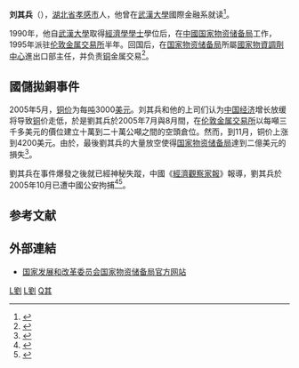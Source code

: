 '''刘其兵'''（{{bd|1969年|12月|catIdx=L刘}}），[[湖北省|湖北省]][[孝感市|孝感市]]人，他曾在[[武漢大學|武漢大學]]國際金融系就读<ref>{{cite news|title=揭密國儲交易員劉其兵 獨攬交易大權孤注一擲|url=http://finance.people.com.cn/BIG5/42774/3879373.html|author=[[鐘言|鐘言]]|publisher=[[人民網|人民網]]|date=2005年11月22日|accessdate=2008-02-01|archive-date=2016-03-04|archive-url=https://web.archive.org/web/20160304193931/http://finance.people.com.cn/BIG5/42774/3879373.html|dead-url=no}}</ref>。

1990年，他自[[武漢大學|武漢大學]]取得[[經濟學|經濟學]][[學士|學士]]學位后，在[[中國|中國]][[国家物资储备局|国家物资储备局]]工作，1995年派驻[[伦敦金属交易所|伦敦金属交易所]]半年。回国后，在[[国家物资储备局|国家物资储备局]]所屬[[國家物資調劑中心|國家物資調劑中心]]進出口部主任，并负责[[铜|铜]]金属交易<ref>{{cite news|url=http://www.nanfangdaily.com.cn/zm/20051124/jj/jjxw/200511240035.asp|title=國儲局VS國際炒家：對決銅期市|publisher=[[南方週末|南方週末]]|author=[[冉孟順|冉孟順]]|date=2005年11月24日|accessdate=2008-02-01|archive-date=2007-06-18|archive-url=https://web.archive.org/web/20070618111619/http://www.nanfangdaily.com.cn/zm/20051124/jj/jjxw/200511240035.asp|dead-url=no}}</ref>。   

== 國儲拋銅事件 ==
2005年5月，[[铜价|铜价]]为每[[吨|吨]]3000[[美元|美元]]。刘其兵和他的上司们认为[[中国经济|中国经济]]增长放缓将导致[[铜|铜]]价走低，於是劉其兵於2005年7月與8月間，在[[伦敦金属交易所|伦敦金属交易所]]以每噸三千多美元的價位建立十萬到二十萬公噸之間的空頭倉位。然而，到11月，铜价上涨到4200美元。由於，最後劉其兵的大量放空使得[[国家物资储备局|国家物资储备局]]達到二億美元的損失<ref name="生产力研究编辑部 中国生产力经济学研究会 2006 p. ">{{cite book | author=生产力研究编辑部 | author2=中国生产力经济学研究会 | title=生产力研究 | publisher=生产力研究杂志社 | issue=第 1-4 號 | year=2006 | url=https://books.google.com.hk/books?id=PIY3AQAAIAAJ | language=zh | access-date=2021-08-29 | page=126-128 | archive-date=2021-08-29 | archive-url=https://web.archive.org/web/20210829114545/https://books.google.com.hk/books?id=PIY3AQAAIAAJ }}</ref>。

劉其兵在事件爆發之後就已經神秘失蹤，中國《[[經濟觀察家報|經濟觀察家報]]》報導，劉其兵於2005年10月已遭中國公安拘捕<ref>{{cite news|url=http://www.libertytimes.com.tw/2005/new/nov/22/today-int4.htm|title=放空銅期貨 中國政府交易員被捕|publisher=[[自由時報|自由時報]]|author=[[陳成良|陳成良]]|date=2005年11月22日|accessdate=2008-02-01|deadurl=yes|archiveurl=https://web.archive.org/web/20070109032257/http://www.libertytimes.com.tw/2005/new/nov/22/today-int4.htm|archivedate=2007年1月9日}}</ref><ref name="广东新闻出版局信息中心 深圳市全景网络有限公司 2006 p. ">{{cite book | author=广东新闻出版局信息中心 | author2=深圳市全景网络有限公司 | title=新财富 | publisher=广东新财富杂志社有限公司 | issue=第 1-12 號 | year=2006 | url=https://books.google.com.hk/books?id=_fA3AQAAIAAJ | language=zh | access-date=2021-08-29 | page=12-13 | archive-date=2021-08-29 | archive-url=https://web.archive.org/web/20210829120621/https://books.google.com.hk/books?id=_fA3AQAAIAAJ }}</ref>。

== 参考文献 ==
{{Reflist|2}}

== 外部連結 ==
* [https://web.archive.org/web/20080131061324/http://cbj.ndrc.gov.cn/ 国家发展和改革委员会国家物资储备局官方网站]

[[Category:武汉大学校友|L劉]]
[[Category:孝感人|L劉]]
[[Category:劉姓|Q其]]